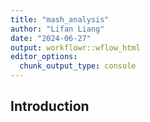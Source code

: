 ```yaml
---
title: "mash_analysis"
author: "Lifan Liang"
date: "2024-06-27"
output: workflowr::wflow_html
editor_options:
  chunk_output_type: console
---
```


## Introduction

```r

```

